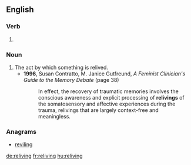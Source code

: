 ==English==

===Verb===
{{head|en}}

# {{present participle of|relive}}

===Noun===
{{en-noun}}

# The act by which something is relived.
#* '''1996''', Susan Contratto, ‎M. Janice Gutfreund, ''A Feminist Clinician's Guide to the Memory Debate'' (page 38)
#*: In effect, the recovery of traumatic memories involves the conscious awareness and explicit processing of '''relivings''' of the somatosensory and affective experiences during the trauma, relivings that are largely context-free and meaningless.

===Anagrams===
* [[reviling#English|reviling]]

[[de:reliving]]
[[fr:reliving]]
[[hu:reliving]]
